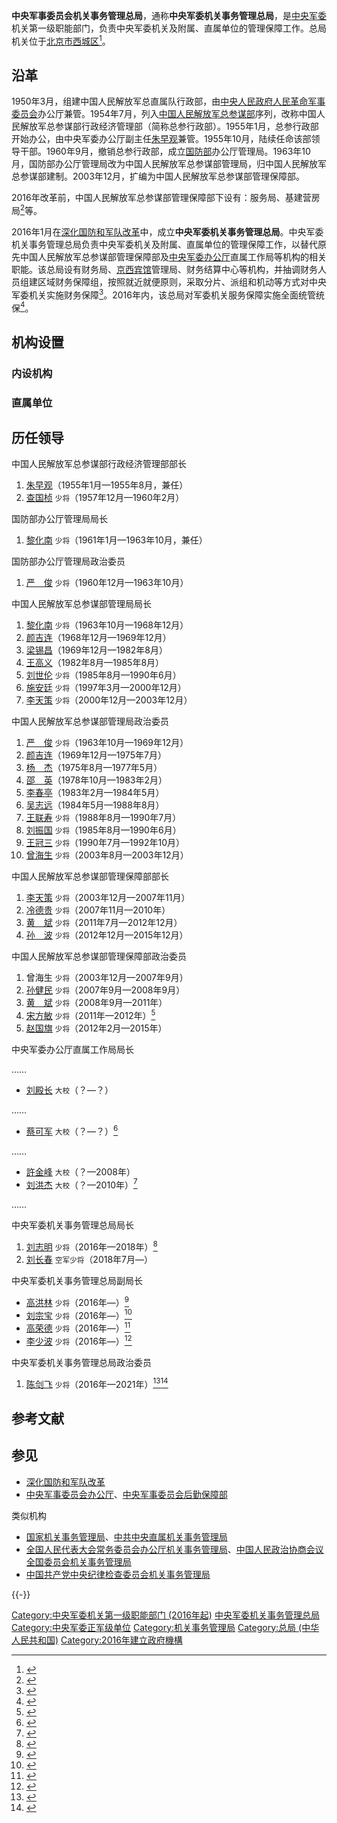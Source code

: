{{Infobox PRCG |color = darkgreen
|机构名称 = 中央军事委员会机关事务管理总局
|上级机构 = [[中央军事委员会|中国共产党中央军事委员会<br />中华人民共和国中央军事委员会]]
|机构类型 = 中央军委机关第一级职能部门
|军事级别 = 正军级|nocat
|标志1 = China Emblem PLA.svg
|标志1说明 = [[中国人民解放军军徽|中国人民解放军军徽]]
|标志2 =
|标志2说明 =中央军委机关事务管理总局臂章
|职位1 = 局长
|人员1 = [[刘长春_(少将)|刘长春]]
|衔级1 = [[中国人民解放军少将|空军少将]]
|职位2 = 政治委员
|人员2 =[[陈剑飞|陈剑飞]]
|衔级2 = [[中国人民解放军少将|少将]]
|地址1 = [[北京市|北京市]][[西城区|西城区]]
|成立时间 = 2016年1月
}}
{{中华人民共和国军事|collapsed=1}}

'''中央军事委员会机关事务管理总局'''，通称'''中央军委机关事务管理总局'''，是[[中央军事委员会|中央军委]]机关第一级职能部门，负责中央军委机关及附属、直属单位的管理保障工作。总局机关位于[[北京市|北京市]][[西城区|西城区]]<ref>{{Cite web|title=鲍廷祥任军委联合参谋部政治工作局副主任|url=http://www.thepaper.cn/newsDetail_forward_1598247|accessdate=2018-03-23|date=2017-01-11|publisher=澎湃新闻|archive-date=2020-11-04|archive-url=https://web.archive.org/web/20201104074518/http://www.thepaper.cn/newsDetail_forward_1598247|dead-url=no}}</ref>。

== 沿革 ==
1950年3月，组建中国人民解放军总直属队行政部，由[[中央人民政府人民革命军事委员会|中央人民政府人民革命军事委员会]]办公厅兼管。1954年7月，列入[[中国人民解放军总参谋部|中国人民解放军总参谋部]]序列，改称中国人民解放军总参谋部行政经济管理部（简称总参行政部）。1955年1月，总参行政部开始办公，由中央军委办公厅副主任[[朱早观|朱早观]]兼管。1955年10月，陆续任命该部领导干部。1960年9月，撤销总参行政部，成立[[中华人民共和国国防部|国防部]]办公厅管理局。1963年10月，国防部办公厅管理局改为中国人民解放军总参谋部管理局，归中国人民解放军总参谋部建制。2003年12月，扩编为中国人民解放军总参谋部管理保障部。

2016年改革前，中国人民解放军总参谋部管理保障部下设有：服务局、基建营房局<ref>{{Cite web|url=http://www.bidcenter.com.cn/newscontent-20434969-1.html|title=保障部基建营房局制式营具招标公告|accessdate=2018-03-23|date=2015-05-12|publisher=采招网|archive-date=2020-07-20|archive-url=https://web.archive.org/web/20200720145505/https://www.bidcenter.com.cn/newscontent-20434969-1.html|dead-url=no}}</ref>等。

2016年1月在[[深化国防和军队改革|深化国防和军队改革]]中，成立'''中央军委机关事务管理总局'''。中央军委机关事务管理总局负责中央军委机关及附属、直属单位的管理保障工作，以替代原先中国人民解放军总参谋部管理保障部及[[中央军事委员会办公厅|中央军委办公厅]]直属工作局等机构的相关职能。该总局设有财务局、[[京西宾馆|京西宾馆]]管理局、财务结算中心等机构，并抽调财务人员组建区域财务保障组，按照就近就便原则，采取分片、派组和机动等方式对中央军委机关实施财务保障<ref>{{cite web|url=http://news.takungpao.com/mainland/focus/2016-01/3266754.html|title=解放军四总部改组15部门 联合参谋部是指挥关键|accessdate=2018-03-23|date=2016-01-12|publisher=大公网|archive-date=2020-11-04|archive-url=https://web.archive.org/web/20201104110832/http://news.takungpao.com/mainland/focus/2016-01/3266754.html|dead-url=no}}</ref>。2016年内，该总局对军委机关服务保障实施全面统管统保<ref>{{Cite web|url=http://www.mod.gov.cn/topnews/2016-11/14/content_4762733.htm|title=中央军委机关事务管理总局全面实施统管统保|accessdate=2018-03-23|date=2016-11-14|publisher=中华人民共和国国防部|archive-date=2020-10-15|archive-url=https://web.archive.org/web/20201015082608/http://www.mod.gov.cn/topnews/2016-11/14/content_4762733.htm|dead-url=no}}</ref>。

== 机构设置 ==
=== 内设机构 ===
{{columns-list|2|
* [[中央军委机关事务管理总局综合局|综合局]]
* [[中央军委机关事务管理总局财务局|财务局]]
* [[中央军委机关事务管理总局营房局|营房局]]
* [[中央军委机关事务管理总局服务局|服务局]]
* [[中央军委机关事务管理总局卫生局|卫生局]]
* [[中央军委机关事务管理总局招待局|招待局]]
* [[中央军委机关事务管理总局招待局|工程代建管理办公室]]
……
}}

=== 直属单位 ===
{{columns-list|2|
* [[中央军委机关事务管理总局财务结算中心|财务结算中心]]
* [[京西宾馆|京西宾馆]]管理局
* [[烟台新时代大厦|烟台新时代大厦]]
* 南口农副业基地
* 顺义农副业基地
……
}}

== 历任领导 ==
; 中国人民解放军总参谋部行政经济管理部部长
# [[朱早观|朱早观]]（1955年1月—1955年8月，兼任）
# [[查国桢|查国桢]] <small>少将</small>（1957年12月—1960年2月）

{{col-begin}}
{{col-2}}
; 国防部办公厅管理局局长
# [[黎化南|黎化南]] <small>少将</small>（1961年1月—1963年10月，兼任）
{{col-2}}
; 国防部办公厅管理局政治委员
# [[严俊_(少将)|严　俊]] <small>少将</small>（1960年12月—1963年10月）
{{col-end}}

{{col-begin}}
{{col-2}}
; 中国人民解放军总参谋部管理局局长
# [[黎化南|黎化南]] <small>少将</small>（1963年10月—1968年12月）
# [[颜吉连|颜吉连]]（1968年12月—1969年12月）
# [[梁锡昌|梁锡昌]]（1969年12月—1982年8月）
# [[王高义|王高义]]（1982年8月—1985年8月）
# [[刘世伦|刘世伦]] <small>少将</small>（1985年8月—1990年6月）
# [[施安廷|施安廷]] <small>少将</small>（1997年3月—2000年12月）
# [[李天策|李天策]] <small>少将</small>（2000年12月—2003年12月）
{{col-2}}
; 中国人民解放军总参谋部管理局政治委员
# [[严俊_(少将)|严　俊]] <small>少将</small>（1963年10月—1969年12月）
# [[颜吉连|颜吉连]]（1969年12月—1975年7月）
# [[杨杰_(解放军)|杨　杰]]（1975年8月—1977年5月）
# [[邵英|邵　英]]（1978年10月—1983年2月）
# [[李春亭|李春亭]]（1983年2月—1984年5月）
# [[吴志远|吴志远]]（1984年5月—1988年8月）
# [[王联寿|王联寿]] <small>少将</small>（1988年8月—1990年7月）
# [[刘振国_(内蒙古)|刘振国]] <small>少将</small>（1985年8月—1990年6月）
# [[王冠三|王冠三]] <small>少将</small>（1990年7月—1992年10月）
# [[曾海生|曾海生]] <small>少将</small>（2003年8月—2003年12月）


{{col-end}}

{{col-begin}}
{{col-2}}
; 中国人民解放军总参谋部管理保障部部长
# [[李天策|李天策]] <small>少将</small>（2003年12月—2007年11月）
# [[冷德贵|冷德贵]] <small>少将</small>（2007年11月—2010年）
# [[黄斌|黄　斌]] <small>少将</small>（2011年7月—2012年12月）
# [[孙波_(解放军)|孙　波]] <small>少将</small>（2012年12月—2015年12月）
{{col-2}}
; 中国人民解放军总参谋部管理保障部政治委员
# 曾海生 <small>少将</small>（2003年12月—2007年9月）
# [[孙健民|孙健民]] <small>少将</small>（2007年9月—2008年9月）
# [[黄斌|黄　斌]] <small>少将</small>（2008年9月—2011年）
# [[宋方敏|宋方敏]] <small>少将</small>（2011年—2012年）<ref>{{Cite web|url=http://zj.zjol.com.cn/news/156225.html|title=温籍少将宋方敏：我的家族史是部现实版抗战史|accessdate=2018-03-23|date=2015-09-04|publisher=浙江新闻|archive-date=2020-07-20|archive-url=https://web.archive.org/web/20200720145431/https://zj.zjol.com.cn/news/156225.html|dead-url=no}}</ref>
# [[赵国旗|赵国旗]] <small>少将</small>（2012年2月—2015年）
{{col-end}}

; 中央军委办公厅直属工作局局长
……
*[[刘殿长|刘殿长]] <small>大校</small>（？—？）
……
*[[蔡可军|蔡可军]] <small>大校</small>（？—？）<ref>{{Cite web|url=http://www.tsjy.com.cn/news/School/Text/2014-10-15/22707.html|title=蔡可军首长回母校郑集实验小学看望师生|accessdate=2018-03-23|date=2014-10-15|publisher=铜山教育|archiveurl=https://web.archive.org/web/20161018222115/http://www.tsjy.com.cn/news/School/Text/2014-10-15/22707.html|archivedate=2016-10-18|dead-url=yes}}</ref>
……
*[[许金峰（大校）|許金峰]] <small>大校</small>（？—2008年）
*[[刘洪杰|刘洪杰]] <small>大校</small>（？—2010年）<ref>{{Cite web|url=http://news.163.com/15/0213/17/AIBNP2VN000146BE.html|title=刘洪杰曾任中央军委办公厅直属工作局局长|accessdate=2018-03-23|date=2015-02-13|publisher=网易|archive-url=https://web.archive.org/web/20180324041204/http://news.163.com/15/0213/17/AIBNP2VN000146BE.html|archive-date=2018-03-24|dead-url=yes}}</ref>
……

{{col-begin}}
{{col-2}}
; 中央军委机关事务管理总局局长 
# [[刘志明_(少将)|刘志明]] <small>少将</small>（2016年—2018年）<ref>{{Cite web|url=http://www.thepaper.cn/newsDetail_forward_1419810|title=原沈阳军区联勤部部长刘志明任军委机关事务管理总局局长|accessdate=2018-03-23|date=2016-04-20|publisher=澎湃新闻|archive-date=2020-12-15|archive-url=https://web.archive.org/web/20201215071614/http://www.thepaper.cn/newsDetail_forward_1419810|dead-url=no}}</ref>
# [[刘长春_(少将)|刘长春]] <small>空军少将</small>（2018年7月—）

; 中央军委机关事务管理总局副局长
*[[高洪林|高洪林]] <small>少将</small>（2016年—）<ref>{{Cite web|url=http://www.thepaper.cn/newsDetail_forward_1461686|title=高洪林大校出任中央军委机关事务管理总局副局长|date=2016-04-27|publisher=澎湃新闻|accessdate=2016-11-19|archive-date=2018-03-24|archive-url=https://web.archive.org/web/20180324041127/http://www.thepaper.cn/newsDetail_forward_1461686|dead-url=no}}</ref>
*[[刘宗宝|刘宗宝]] <small>少将</small>（2016年—）<ref>{{Cite web|url=http://www.thepaper.cn/newsDetail_forward_1563116|title=火箭军工程大学副校长刘宗宝任军委机关事务管理总局副局长|accessdate=2018-03-23|date=2016-11-17|publisher=澎湃新闻|archive-date=2020-12-15|archive-url=https://web.archive.org/web/20201215071606/http://www.thepaper.cn/newsDetail_forward_1563116|dead-url=no}}</ref>
*[[高荣德|高荣德]] <small>少将</small>（2016年—）<ref>{{cite web|url=http://www.thepaper.cn/newsDetail_forward_1581771|title=高荣德任中央军委机关事务管理总局副局长|accessdate=2018-03-23|date=2016-12-16|publisher=澎湃新闻|archive-date=2020-12-15|archive-url=https://web.archive.org/web/20201215071636/https://www.thepaper.cn/newsDetail_forward_1581771|dead-url=no}}</ref>
*[[李少波|李少波]] <small>少将</small>（2016年—）<ref>{{Cite web|url=http://news.163.com/17/0105/22/CA25FBO8000187VE.html|title=李少波少将任中央军委机关事务管理总局副局长|accessdate=2018-03-23|date=2017-01-05|publisher=网易|archive-url=https://web.archive.org/web/20180324041320/http://news.163.com/17/0105/22/CA25FBO8000187VE.html|archive-date=2018-03-24|dead-url=yes}}</ref>

{{col-2}}
; 中央军委机关事务管理总局政治委员
#[[陈剑飞|陈剑飞]] <small>少将</small>（2016年—2021年）<ref>{{Cite web|url=http://news.ifeng.com/a/20170919/52076020_0.shtml|title=陈剑飞履新军委机关事务管理总局政委|accessdate=2018-03-23|date=2017-09-19|publisher=凤凰网|archive-date=2020-06-04|archive-url=https://web.archive.org/web/20200604215023/http://news.ifeng.com/a/20170919/52076020_0.shtml|dead-url=no}}</ref><ref>{{Cite web|url=http://china.caixin.com/2017-09-19/101146953.html|title=陈剑飞少将任军委机关事务管理总局政委|accessdate=2018-03-23|date=2017-09-19|publisher=财新网|archive-url=https://web.archive.org/web/20170919031248/http://china.caixin.com/2017-09-19/101146953.html|archive-date=2017-09-19|dead-url=yes}}</ref>

{{col-end}}

== 参考文献 ==
{{Reflist|30em}}

== 参见 ==
{{Portal|中国共产党|中华人民共和国|军事}}
* [[深化国防和军队改革|深化国防和军队改革]]
* [[中央军事委员会办公厅|中央军事委员会办公厅]]、[[中央军事委员会后勤保障部|中央军事委员会后勤保障部]]

; 类似机构
* [[国家机关事务管理局|国家机关事务管理局]]、[[中共中央直属机关事务管理局|中共中央直属机关事务管理局]]
* [[全国人民代表大会常务委员会办公厅机关事务管理局|全国人民代表大会常务委员会办公厅机关事务管理局]]、[[中国人民政治协商会议全国委员会机关事务管理局|中国人民政治协商会议全国委员会机关事务管理局]]
* [[中国共产党中央纪律检查委员会机关事务管理局|中国共产党中央纪律检查委员会机关事务管理局]]

{{-}}
{{中央军委|属}}

[[Category:中央军委机关第一级职能部门_(2016年起)|Category:中央军委机关第一级职能部门 (2016年起)]]
[[Category:中央军委机关事务管理总局|]]
[[Category:中央军委正军级单位|Category:中央军委正军级单位]]
[[Category:机关事务管理局|Category:机关事务管理局]]
[[Category:总局_(中华人民共和国)|Category:总局 (中华人民共和国)]]
[[Category:2016年建立政府機構|Category:2016年建立政府機構]]